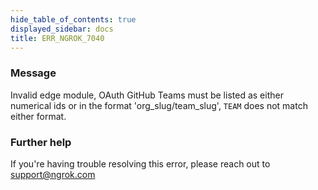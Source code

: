 ```yaml
---
hide_table_of_contents: true
displayed_sidebar: docs
title: ERR_NGROK_7040
---
```


### Message

Invalid edge module, OAuth GitHub Teams must be listed as either numerical ids or in the format 'org_slug/team_slug', `TEAM` does not match either format.

### Further help

If you're having trouble resolving this error, please reach out to [support@ngrok.com](mailto:support@ngrok.com?subject=Help%20with%20ERR_NGROK_7040)
